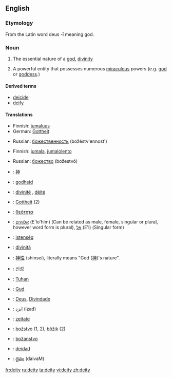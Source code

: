 ==English==

===Etymology===
From the Latin word deus -ī meaning god.

===Noun===
{{en-noun-reg-y|deit|y}}

# {{cattag|religion|God}} The essential nature of a [[god]], [[divinity]]
# {{cattag|religion|God}} A powerful entity that possesses numerous [[miraculous]] powers (e.g. [[god]] or [[goddess]].)

====Derived terms====
*[[deicide]]
*[[deify]]

====Translations====
{{trans-top|The essential nature of a god, divinity}}
*Finnish: [[jumaluus]]
*German: [[Gottheit]] {{f}}
{{trans-mid}}
*Russian: [[божественность]] (božéstv'ennost') {{f}}
{{trans-bottom}}

{{trans-top|A powerful entity that possesses numerous miraculous powers}}
*Finnish: [[jumala]], [[jumalolento]]
{{trans-mid}}
*Russian: [[божество]] (božestvó) {{n}}
{{trans-bottom}}

{{rfc-trans}}
{{trans-top|Translations to be checked}}
*{{ttbc|Chinese}}: [[神]]
*{{ttbc|Dutch}}: [[godheid]] {{f}}
*{{ttbc|French}}: [[divinité]] {{f}}, [[déité]] {{f}}
*{{ttbc|German}}: [[Gottheit]] {{f}} (2)
*{{ttbc|Greek}}: [[θεότητα]] {{f}}
*{{ttbc|Hebrew}}: [[אלוהים]] (E'lo'him) (Can be related as male, female, singular or plural, however word form is plural), [[אל]] (E'l) (Singular form)
*{{ttbc|Hungarian}}: [[istenség]]
*{{ttbc|Italian}}: [[divinità]] {{f}}
*{{ttbc|Japanese}}: [[神性]] (shinsei), literally means "God ([[神]])'s nature".
{{trans-mid}}
*{{ttbc|Korean}}: [[신성]]
*{{ttbc|Malay}}: [[Tuhan]]
*{{ttbc|Norwegian}}: [[Gud]]
*{{ttbc|Portuguese}}: [[Deus]], [[Divindade]]
*{{ttbc|Persian}}: [[ایزد]] (izad)
*{{ttbc|Romanian}}: [[zeitate]] {{f}}
*{{ttbc|Slovak}}: [[božstvo]] {{n}} (1, 2), [[bôžik]] {{m}} (2)
*{{ttbc|Slovene}}: [[božanstvo]] {{n}}
*{{ttbc|Spanish}}: [[deidad]] {{f}}
*{{ttbc|Telugu}}: [[దైవం]] (daivaM)
{{trans-bottom}}

[[fr:deity]]
[[ru:deity]]
[[ta:deity]]
[[vi:deity]]
[[zh:deity]]